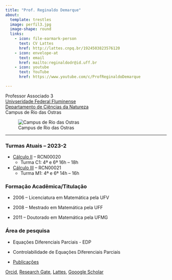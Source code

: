 ```yaml
---
title: "Prof. Reginaldo Demarque"
about:
  template: trestles
  image: perfil3.jpg
  image-shape: round
  links:
    - icon: file-earmark-person
      text: CV Lattes
      href: http://lattes.cnpq.br/1924503823576120
    - icon: envelope-at
      text: email
      href: mailto:reginaldodr@id.uff.br
    - icon: youtube
      text: YouTube
      href: https://www.youtube.com/c/ProfReginaldoDemarque

---
```


Professor Associado 3\
[Univseridade Federal Fluminense](http://www.uff.br) \
[Departamento de Ciências da Natureza](http://depcienciasdanatureza.uff.br/departamento/)\
Campus de Rio das Ostras

![Campus de Rio das Ostras](uff-ihs.jpg)

---

### Turmas Atuais -- 2023-2

-   [Cálculo II](calculoII/c2-2023-2.qmd) -- RCN00020 
    -   Turma C1: 4ª e 6ª 16h -- 18h
-   [Cálculo III](calculoIII/c3-2023-2.qmd) -- RCN00021
    -   Turma M1: 4ª e 6ª 14h -- 16h


### Formação Acadêmica/Titulação

-   2006 -- Licenciatura em Matemática pela UFV

-   2008 -- Mestrado em Matemática pela UFF

-   2011 -- Doutorado em Matemática pela UFMG

### Área de pesquisa

-   Equações Diferenciais Parciais - EDP

-   Controlabilidade de Equações Diferenciais Parciais

- [Publicações](pesquisa.qmd)

[Orcid](https://orcid.org/0000-0001-6891-7665), [Research Gate](https://www.researchgate.net/profile/Reginaldo_Demarque), [Lattes](http://lattes.cnpq.br/1924503823576120), [Gooogle Scholar](https://scholar.google.com.br/citations?user=taNb4t4AAAAJ&hl=pt-BR&oi=ao)

